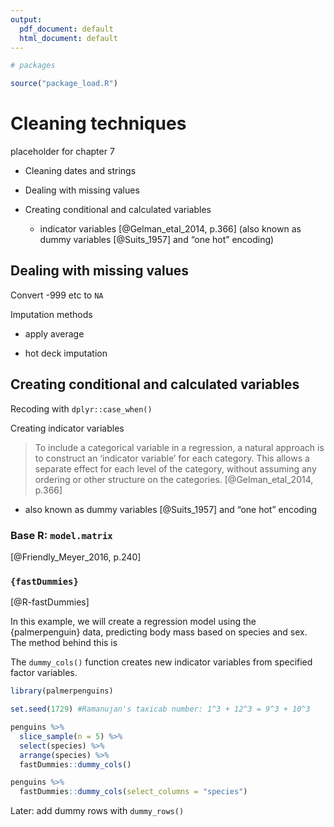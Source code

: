 ```yaml
---
output:
  pdf_document: default
  html_document: default
---
```



<!-- 
This file by Martin Monkman is licensed under a Creative Commons Attribution 4.0 International License. 
-->



```r

# packages

source("package_load.R")

```


# Cleaning techniques {#cleaning}

placeholder for chapter 7


* Cleaning dates and strings

* Dealing with missing values

* Creating conditional and calculated variables

  - indicator variables [@Gelman_etal_2014, p.366] (also known as dummy variables [@Suits_1957] and "one hot" encoding)


## Dealing with missing values

Convert -999 etc to `NA`

Imputation methods

* apply average

* hot deck imputation


## Creating conditional and calculated variables

Recoding with `dplyr::case_when()`


Creating indicator variables 

> To include a categorical variable in a regression, a natural approach is to construct an 'indicator variable' for each category. This allows a separate effect for each level of the category, without assuming any ordering or other structure on the categories. [@Gelman_etal_2014, p.366]

* also known as dummy variables [@Suits_1957] and "one hot" encoding


### Base R: `model.matrix`

[@Friendly_Meyer_2016, p.240]





### `{fastDummies}` 

[@R-fastDummies]

In this example, we will create a regression model using the {palmerpenguin} data, predicting body mass based on species and sex. The method behind this is 

The `dummy_cols()` function creates new indicator variables from specified factor variables. 

```r

library(palmerpenguins)

set.seed(1729) #Ramanujan's taxicab number: 1^3 + 12^3 = 9^3 + 10^3

penguins %>% 
  slice_sample(n = 5) %>% 
  select(species) %>% 
  arrange(species) %>% 
  fastDummies::dummy_cols()

```


```r


penguins %>% 
  fastDummies::dummy_cols(select_columns = "species")


```


Later: add dummy rows with `dummy_rows()`
